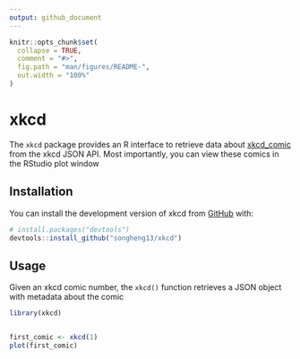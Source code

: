 ```yaml
---
output: github_document
---
```


<!-- README.md is generated from README.Rmd. Please edit that file -->

```r
knitr::opts_chunk$set(
  collapse = TRUE,
  comment = "#>",
  fig.path = "man/figures/README-",
  out.width = "100%"
)
```

# xkcd

<!-- badges: start -->
<!-- badges: end -->

The `xkcd` package provides an R interface to retrieve data about [xkcd_comic](https://xkcd.com) from the xkcd JSON API. Most importantly, you can view these comics in the RStudio plot window

## Installation

You can install the development version of xkcd from [GitHub](https://github.com/) with:

``` r
# install.packages("devtools")
devtools::install_github("songheng13/xkcd")
```

## Usage

Given an xkcd comic number, the `xkcd()` function retrieves a JSON object with metadata about the comic

```r
library(xkcd)


first_comic <- xkcd(1)
plot(first_comic)
```
